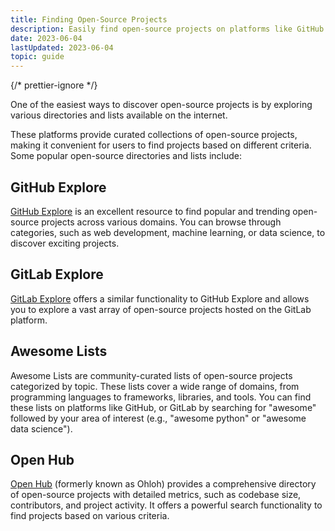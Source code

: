 ```yaml
---
title: Finding Open-Source Projects
description: Easily find open-source projects on platforms like GitHub and GitLab. Explore curated lists and directories to discover exciting projects.
date: 2023-06-04
lastUpdated: 2023-06-04
topic: guide
---
```


{/* prettier-ignore */}
<p class="lead">One of the easiest ways to discover open-source projects is by exploring various directories and lists available on the internet.</p>

These platforms provide curated collections of open-source projects, making it convenient for users to find projects based on different criteria. Some popular open-source directories and lists include:

## GitHub Explore

[GitHub Explore](https://github.com/explore) is an excellent resource to find popular and trending open-source projects across various domains. You can browse through categories, such as web development, machine learning, or data science, to discover exciting projects.

## GitLab Explore

[GitLab Explore](https://gitlab.com/explore) offers a similar functionality to GitHub Explore and allows you to explore a vast array of open-source projects hosted on the GitLab platform.

## Awesome Lists

Awesome Lists are community-curated lists of open-source projects categorized by topic. These lists cover a wide range of domains, from programming languages to frameworks, libraries, and tools. You can find these lists on platforms like GitHub, or GitLab by searching for "awesome" followed by your area of interest (e.g., "awesome python" or "awesome data science").

## Open Hub

[Open Hub](https://www.openhub.net/) (formerly known as Ohloh) provides a comprehensive directory of open-source projects with detailed metrics, such as codebase size, contributors, and project activity. It offers a powerful search functionality to find projects based on various criteria.
